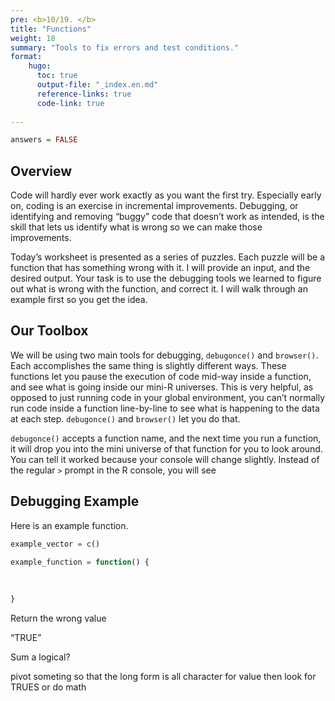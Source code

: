 ```yaml
---
pre: <b>10/19. </b>
title: "Functions"
weight: 18
summary: "Tools to fix errors and test conditions."
format:
    hugo:
      toc: true
      output-file: "_index.en.md"
      reference-links: true
      code-link: true
      
---
```


```r
answers = FALSE
```

## Overview

Code will hardly ever work exactly as you want the first try. Especially early on, coding is an exercise in incremental improvements. Debugging, or identifying and removing "buggy" code that doesn't work as intended, is the skill that lets us identify what is wrong so we can make those improvements.

Today's worksheet is presented as a series of puzzles. Each puzzle will be a function that has something wrong with it. I will provide an input, and the desired output. Your task is to use the debugging tools we learned to figure out what is wrong with the function, and correct it. I will walk through an example first so you get the idea.

## Our Toolbox

We will be using two main tools for debugging, `debugonce()` and `browser()`. Each accomplishes the same thing is slightly different ways. These functions let you pause the execution of code mid-way inside a function, and see what is going inside our mini-R universes. This is very helpful, as opposed to just running code in your global environment, you can't normally run code inside a function line-by-line to see what is happening to the data at each step. `debugonce()` and `browser()` let you do that.

`debugonce()` accepts a function name, and the next time you run a function, it will drop you into the mini universe of that function for you to look around. You can tell it worked because your console will change slightly. Instead of the regular `>` prompt in the R console, you will see 




## Debugging Example

Here is an example function. 

```r
example_vector = c()

example_function = function() {
  
  
  
}
```



Return the wrong value


“TRUE”


Sum a logical?



pivot someting so that the long form is all character for value then look for TRUES or do math

